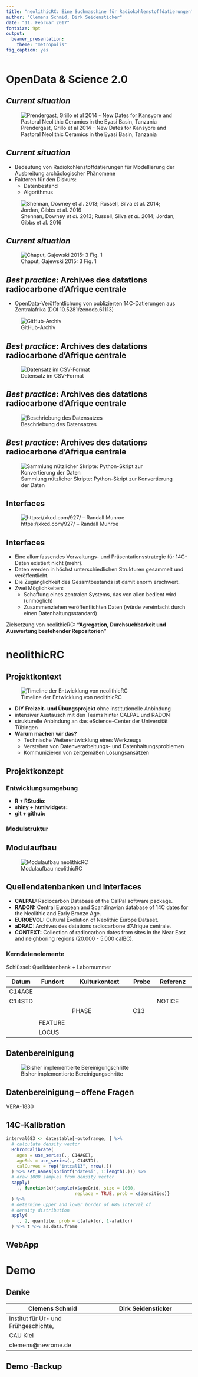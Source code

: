 ```yaml
---
title: "neolithicRC: Eine Suchmaschine für Radiokohlenstoffdatierungen"
author: "Clemens Schmid, Dirk Seidensticker"
date: "11. Februar 2017"
fontsize: 9pt
output:
  beamer_presentation:
    theme: "metropolis"
fig_caption: yes
---
```


# OpenData & Science 2.0

## *Current situation*

![Prendergast, Grillo et al 2014 - New Dates for Kansyore and Pastoral Neolithic Ceramics in the Eyasi Basin, Tanzania](../images/Prendergast2014_90-91.png)

## *Current situation*

- Bedeutung von Radiokohlenstoffdatierungen für Modellierung der Ausbreitung archäologischer Phänomene
- Faktoren für den Diskurs:
    - Datenbestand
    - Algorithmus

![Shennan, Downey *et al.* 2013; Russell, Silva *et al.* 2014; Jordan, Gibbs et al. 2016](../images/literature_selection.png)

## *Current situation*

![Chaput, Gajewski 2015: 3 Fig. 1](../images/Chaput2015_3Fig1.png)

## *Best practice*: Archives des datations radiocarbone d'Afrique centrale

* OpenData-Veröffentlichung von publizierten 14C-Datierungen aus Zentralafrika (DOI 10.5281/zenodo.61113)

![GitHub-Archiv](../images/aDRAC_1_2017-01-20_13-20-55.png)

## *Best practice*: Archives des datations radiocarbone d'Afrique centrale

![Datensatz im CSV-Format](../images/aDRAC_2_2017-01-20_13-21-34.png)

## *Best practice*: Archives des datations radiocarbone d'Afrique centrale

![Beschriebung des Datensatzes](../images/aDRAC_4_2017-01-20_13-22-19.png)

## *Best practice*: Archives des datations radiocarbone d'Afrique centrale

![Sammlung nützlicher Skripte: Python-Skript zur Konvertierung der Daten](../images/aDRAC_5_2017-01-20_13-23-36.png)

## Interfaces

![https://xkcd.com/927/ -- Randall Munroe](http://imgs.xkcd.com/comics/standards.png "xkcd: Standards")

## Interfaces

[//]: # (Das sind Eckpunkte, die ich gerne gesagt haben würde, die aber besser in deinen Part passen, Dirk.)

- Eine allumfassendes Verwaltungs- und Präsentationsstrategie für 14C-Daten existiert nicht (mehr).
- Daten werden in höchst unterschiedlichen Strukturen gesammelt und veröffentlicht. 
- Die Zugänglichkeit des Gesamtbestands ist damit enorm erschwert.
- Zwei Möglichkeiten: 
    - Schaffung eines zentralen Systems, das von allen bedient wird (unmöglich)
    - Zusammenziehen veröffentlichten Daten (würde vereinfacht durch einen Datenhaltungsstandard)

Zielsetzung von neolithicRC: **"Agregation, Durchsuchbarkeit und Auswertung bestehender Repositorien"**

# neolithicRC

## Projektkontext

![Timeline der Entwicklung von neolithicRC](../images/smartart2.png)

- **DIY Freizeit- und Übungsprojekt** ohne institutionelle Anbindung
- intensiver Austausch mit den Teams hinter CALPAL und RADON
- strukturelle Anbindung an das eScience-Center der Universität Tübingen
- **Warum machen wir das?**
    - Technische Weiterentwicklung eines Werkzeugs
    - Verstehen von Datenverarbeitungs- und Datenhaltungsproblemen
    - Kommunizieren von zeitgemäßen Lösungsansätzen

## Projektkonzept

### Entwicklungsumgebung 

- **R + RStudio:** 
- **shiny + htmlwidgets:**
- **git + github:**

### Modulstruktur

## Modulaufbau

![Modulaufbau neolithicRC](../images/smartart1.png)

## Quellendatenbanken und Interfaces

- **CALPAL:** Radiocarbon Database of the CalPal software package.
- **RADON:** Central European and Scandinavian database of 14C dates for the Neolithic and Early Bronze Age.
- **EUROEVOL:** Cultural Evolution of Neolithic Europe Dataset.
- **aDRAC:** Archives des datations radiocarbone d’Afrique centrale.
- **CONTEXT:** Collection of radiocarbon dates from sites in the Near East and neighboring regions (20.000 - 5.000 calBC).

### Kerndatenelemente

Schlüssel: Quelldatenbank + Labornummer 

\definecolor{ori}{rgb}{0.9215686,0.5058824,0.1058824} 
\setlength{\tabcolsep}{1pt}

| **Datum**           | **Fundort**            | **Kulturkontext**    | **Probe**             | **Referenz**           |
| -----               | -------                | -------------        | -----                 | --------               |
| C14AGE              | \color{ori}{COUNTRY}   | \color{ori}{CULTURE} | \color{ori}{MATERIAL} | \color{ori}{REFERENCE} |
| C14STD              | \color{ori}{LONGITUDE} | \color{ori}{PERIOD}  | \color{ori}{SPECIES}  | NOTICE                 |
| \color{ori}{CALAGE} | \color{ori}{LATITUDE}  | PHASE                | C13                   |                        |
| \color{ori}{CALSTD} | \color{ori}{SITE}      |                      |                       |                        |
|                     | FEATURE                |                      |                       |                        |
|                     | LOCUS                  |                      |                       |                        |

## Datenbereinigung

![Bisher implementierte Bereinigungschritte](../images/smartart3.png)

## Datenbereinigung -- offene Fragen

VERA-1830

## 14C-Kalibration

```r
interval683 <- datestable[-outofrange, ] %>%
  # calculate density vector
  BchronCalibrate(
    ages = use_series(., C14AGE),
    ageSds = use_series(., C14STD),
    calCurves = rep("intcal13", nrow(.))
  ) %>% set_names(sprintf("date%i", 1:length(.))) %>%
  # draw 1000 samples from density vector
  sapply(
    ., function(x){sample(x$ageGrid, size = 1000, 
                          replace = TRUE, prob = x$densities)}
  ) %>% 
  # determine upper and lower border of 68% interval of 
  # density distribution
  apply(
    ., 2, quantile, prob = c(afaktor, 1-afaktor)
  ) %>% t %>% as.data.frame
```

## WebApp 

# Demo

## Danke

|**Clemens Schmid**|**Dirk Seidensticker**|
|------------------------------------|------------------------------------|
|Institut für Ur- und Frühgeschichte,||
|CAU Kiel||
|clemens@nevrome.de||

## Demo -Backup